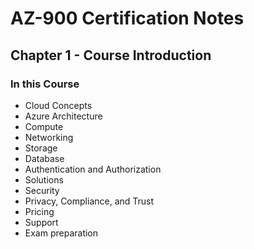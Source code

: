 # AZ-900 Certification Notes
## Chapter 1 - Course Introduction

### In this Course
* Cloud Concepts
* Azure Architecture
* Compute
* Networking
* Storage
* Database
* Authentication and Authorization
* Solutions
* Security
* Privacy, Compliance, and Trust
* Pricing
* Support
* Exam preparation